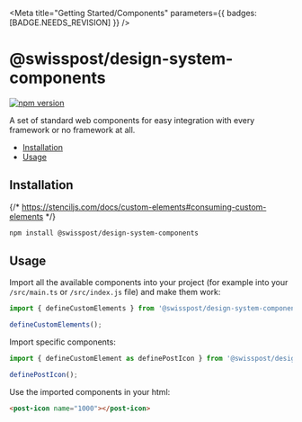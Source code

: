 
<Meta
  title="Getting Started/Components"
  parameters={{ badges: [BADGE.NEEDS_REVISION] }}
/>

# @swisspost/design-system-components

[![npm version](https://badge.fury.io/js/@swisspost%2Fdesign-system-components.svg)](https://badge.fury.io/js/@swisspost%2Fdesign-system-components)

A set of standard web components for easy integration with every framework or no framework at all.

<ul>
  <li><a href="#installation" target="_self">Installation</a></li>
  <li><a href="#usage" target="_self">Usage</a></li>
</ul>

## Installation

{/* https://stenciljs.com/docs/custom-elements#consuming-custom-elements */}

```bash dark
npm install @swisspost/design-system-components
```

## Usage

Import all the available components into your project (for example into your `/src/main.ts` or `/src/index.js` file) and make them work:

```js dark
import { defineCustomElements } from '@swisspost/design-system-components/loader';

defineCustomElements();
```

Import specific components:

```ts dark
import { defineCustomElement as definePostIcon } from '@swisspost/design-system-components/dist/components/post-icon';

definePostIcon();
```

Use the imported components in your html:

```html dark
<post-icon name="1000"></post-icon>
```
